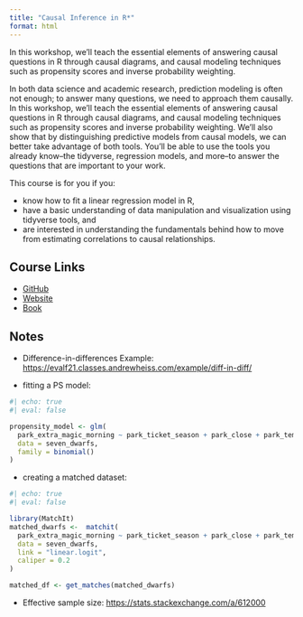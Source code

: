 ```yaml
---
title: "Causal Inference in R*"
format: html
---
```


In this workshop, we'll teach the essential elements of answering causal questions in R through causal diagrams, and causal modeling techniques such as propensity scores and inverse probability weighting.

In both data science and academic research, prediction modeling is often not enough; to answer many questions, we need to approach them causally. In this workshop, we'll teach the essential elements of answering causal questions in R through causal diagrams, and causal modeling techniques such as propensity scores and inverse probability weighting. We'll also show that by distinguishing predictive models from causal models, we can better take advantage of both tools. You'll be able to use the tools you already know–the tidyverse, regression models, and more–to answer the questions that are important to your work.

This course is for you if you:

* know how to fit a linear regression model in R,
* have a basic understanding of data manipulation and visualization using tidyverse tools, and
* are interested in understanding the fundamentals behind how to move from estimating correlations to causal relationships.

## Course Links
* [GitHub](https://github.com/posit-conf-2024/causal)
* [Website](https://r-causal.github.io/causal_workshop_website/)
* [Book](https://www.r-causal.org/)

## Notes
* Difference-in-differences Example: [https://evalf21.classes.andrewheiss.com/example/diff-in-diff/](https://evalf21.classes.andrewheiss.com/example/diff-in-diff/)

* fitting a PS model:

```r
#| echo: true
#| eval: false

propensity_model <- glm(
  park_extra_magic_morning ~ park_ticket_season + park_close + park_temperature_high,
  data = seven_dwarfs,
  family = binomial()
)
```

* creating a matched dataset:

```r
#| echo: true
#| eval: false

library(MatchIt)
matched_dwarfs <-  matchit(
  park_extra_magic_morning ~ park_ticket_season + park_close + park_temperature_high,
  data = seven_dwarfs,
  link = "linear.logit",
  caliper = 0.2
)

matched_df <- get_matches(matched_dwarfs)
```

* Effective sample size: [https://stats.stackexchange.com/a/612000](https://stats.stackexchange.com/a/612000)